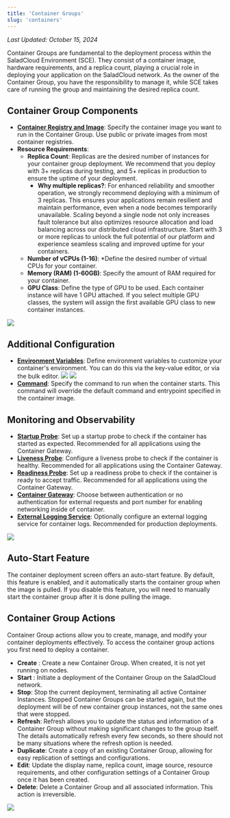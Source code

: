 ```yaml
---
title: 'Container Groups'
slug: 'containers'
---
```


*Last Updated: October 15, 2024*


Container Groups are fundamental to the deployment process within the SaladCloud Environment (SCE). They consist of a
container image, hardware requirements, and a replica count, playing a crucial role in deploying your application on the
SaladCloud network. As the owner of the Container Group, you have the responsibility to manage it, while SCE takes care
of running the group and maintaining the desired replica count.

## Container Group Components

- **[Container Registry and Image](/products/sce/container-groups/registries/container-registries)**: Specify the
  container image you want to run in the Container Group. Use public or private images from most container registries.
- **Resource Requirements**:
  - **Replica Count**: Replicas are the desired number of instances for your container group deployment. We recommend
    that you deploy with 3+ replicas during testing, and 5+ replicas in production to ensure the uptime of your
    deployment.
    - **Why multiple replicas?**: For enhanced reliability and smoother operation, we strongly recommend deploying with
      a minimum of 3 replicas. This ensures your applications remain resilient and maintain performance, even when a
      node becomes temporarily unavailable. Scaling beyond a single node not only increases fault tolerance but also
      optimizes resource allocation and load balancing across our distributed cloud infrastructure. Start with 3 or more
      replicas to unlock the full potential of our platform and experience seamless scaling and improved uptime for your
      containers.
  - **Number of vCPUs (1-16)**: \*Define the desired number of virtual CPUs for your container.
  - **Memory (RAM) (1-60GB)**: Specify the amount of RAM required for your container.
  - **GPU Class**: Define the type of GPU to be used. Each container instance will have 1 GPU attached. If you select
    multiple GPU classes, the system will assign the first available GPU class to new container instances.

<img src="/products/sce/container-groups/images/portal-select-hardware.png" />

## Additional Configuration

- **[Environment Variables](/products/sce/container-groups/environment-variables)**: Define environment variables to
  customize your container's environment. You can do this via the key-value editor, or via the bulk editor.
  ![](/products/sce/container-groups/images/portal-environment-variables-key-value-edit.png)
  ![](/products/sce/container-groups/images/portal-environment-variables-bulk-edit.png)
- **[Command](/products/sce/container-groups/specifying-a-command)**: Specify the command to run when the container
  starts. This command will override the default command and entrypoint specified in the container image.

## Monitoring and Observability

- **[Startup Probe](/products/sce/container-groups/health-probes/startup-probes)**: Set up a startup probe to check if
  the container has started as expected. Recommended for all applications using the Container Gateway.
- **[Liveness Probe](/products/sce/container-groups/health-probes/liveness-probes)**: Configure a liveness probe to
  check if the container is healthy. Recommended for all applications using the Container Gateway.
- **[Readiness Probe](/products/sce/container-groups/health-probes/readiness-probes)**: Set up a readiness probe to
  check if the container is ready to accept traffic. Recommended for all applications using the Container Gateway.
- **[Container Gateway](/products/sce/networking)**: Choose between authentication or no authentication for external
  requests and port number for enabling networking inside of container.
- **[External Logging Service](/products/sce/container-groups/external-logging/external-logging)**: Optionally configure
  an external logging service for container logs. Recommended for production deployments.

<img src="/products/sce/container-groups/images/portal-monitoring-config.png" />

## Auto-Start Feature

The container deployment screen offers an auto-start feature. By default, this feature is enabled, and it automatically
starts the container group when the image is pulled. If you disable this feature, you will need to manually start the
container group after it is done pulling the image.

## Container Group Actions

Container Group actions allow you to create, manage, and modify your container deployments effectively. To access the
container group actions you first need to deploy a container.

- **Create** : Create a new Container Group. When created, it is not yet running on nodes.
- **Start** : Initiate a deployment of the Container Group on the SaladCloud network.
- **Stop**: Stop the current deployment, terminating all active Container Instances. Stopped Container Groups can be
  started again, but the deployment will be of new container group instances, not the same ones that were stopped.
- **Refresh**: Refresh allows you to update the status and information of a Container Group without making significant
  changes to the group itself. The details automatically refresh every few seconds, so there should not be many
  situations where the refresh option is needed.
- **Duplicate**: Create a copy of an existing Container Group, allowing for easy replication of settings and
  configurations.
- **Edit**: Update the display name, replica count, image source, resource requirements, and other configuration
  settings of a Container Group once it has been created.
- **Delete**: Delete a Container Group and all associated information. This action is irreversible.

<img src="/products/sce/container-groups/images/portal-container-group-actions.png" />

